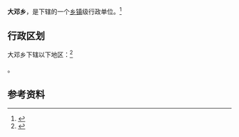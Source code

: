 {{中国乡级行政区|14/10/23/205/000}}

'''大邓乡'''，是{{PRC admin/fullname|14/10/23/205/000|3}}下辖的一个[[乡镇|乡镇]]级行政单位。<ref>{{PRC admin/ref sgc|{{PRC admin/parent|14/10/23/205/000}}}}</ref>

== 行政区划 ==

大邓乡下辖以下地区：<ref>{{PRC admin/ref sgc|14/10/23/205/000}}</ref>

{{PRC admin/children|14/10/23/205/000}}。

== 参考资料 ==

{{reflist}}

{{行政区划小作品}}
{{PRC admin/navcat|14/10/23/205/000}}